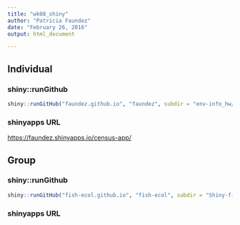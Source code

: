 ```yaml
---
title: "wk08_shiny"
author: "Patricia Faundez"
date: "February 26, 2016"
output: html_document

---
```


## Individual

### shiny::runGithub

```r
shiny::runGitHub("faundez.github.io", "faundez", subdir = "env-info_hw/census-app/")
```

### shinyapps URL

<https://faundez.shinyapps.io/census-app/>

## Group

### shiny::runGithub

```r
shiny::runGitHub("fish-ecol.github.io", "fish-ecol", subdir = "Shiny-fish-ecol/")
```

### shinyapps URL
